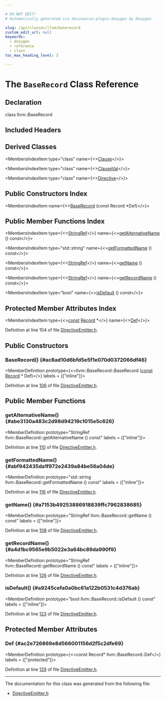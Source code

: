 ```yaml
---

# DO NOT EDIT!
# Automatically generated via docusaurus-plugin-doxygen by Doxygen.

slug: /api/classes/llvm/baserecord
custom_edit_url: null
keywords:
  - doxygen
  - reference
  - class
toc_max_heading_level: 3

---
```





# The `BaseRecord` Class Reference

<DoxygenPage pluginConfig={pluginConfig}>



## Declaration

<CodeBlock>class llvm::BaseRecord</CodeBlock>

## Included Headers

<IncludesList>
<IncludesListItem
  filePath="llvm/TableGen/DirectiveEmitter.h"
  permalink="/docs/api/files/include/include/llvm/include/llvm/tablegen/directiveemitter-h"
  isLocal="true" />
</IncludesList>

## Derived Classes

<MembersIndex>

<MembersIndexItem
  type="class"
  name={<><a href="/docs/api/classes/llvm/clause">Clause</a></>}>
</MembersIndexItem>

<MembersIndexItem
  type="class"
  name={<><a href="/docs/api/classes/llvm/clauseval">ClauseVal</a></>}>
</MembersIndexItem>

<MembersIndexItem
  type="class"
  name={<><a href="/docs/api/classes/llvm/directive">Directive</a></>}>
</MembersIndexItem>

</MembersIndex>

## Public Constructors Index

<MembersIndex>

<MembersIndexItem
  name={<><a href="#ac8ad10d6bfd5e5f1e070d0372066df46">BaseRecord</a> (const Record &#42;Def)</>}>
</MembersIndexItem>

</MembersIndex>

## Public Member Functions Index

<MembersIndex>

<MembersIndexItem
  type={<><a href="/docs/api/classes/llvm/stringref">StringRef</a></>}
  name={<><a href="#abe3130a483c2d98d94219c1015e5c626">getAlternativeName</a> () const</>}>
</MembersIndexItem>

<MembersIndexItem
  type="std::string"
  name={<><a href="#abf942435da1f972e2439a84be56a04de">getFormattedName</a> () const</>}>
</MembersIndexItem>

<MembersIndexItem
  type={<><a href="/docs/api/classes/llvm/stringref">StringRef</a></>}
  name={<><a href="#a7153b49253886918839ffc7962838685">getName</a> () const</>}>
</MembersIndexItem>

<MembersIndexItem
  type={<><a href="/docs/api/classes/llvm/stringref">StringRef</a></>}
  name={<><a href="#a4d1bc9565e9b5022e3a64bc89da990f9">getRecordName</a> () const</>}>
</MembersIndexItem>

<MembersIndexItem
  type="bool"
  name={<><a href="#a9245cefa0a0bc61a122b0531c4d376ab">isDefault</a> () const</>}>
</MembersIndexItem>

</MembersIndex>

## Protected Member Attributes Index

<MembersIndex>

<MembersIndexItem
  type={<><a href="/docs/api/files/lib/lib/target/lib/target/aarch64/aarch64promoteconstant-cpp/#a90f8350fecae261c25be85d38b451bff">const</a> <a href="/docs/api/classes/llvm/record">Record</a> &#42;</>}
  name={<><a href="#ac2e726869e8d566001156d2f5c2dfe69">Def</a></>}>
</MembersIndexItem>

</MembersIndex>


Definition at line 104 of file <a href="/docs/api/files/include/include/llvm/include/llvm/tablegen/directiveemitter-h">DirectiveEmitter.h</a>.

<SectionDefinition>

## Public Constructors

### BaseRecord() {#ac8ad10d6bfd5e5f1e070d0372066df46}

<MemberDefinition
  prototype={<>llvm::BaseRecord::BaseRecord (<a href="/docs/api/files/lib/lib/target/lib/target/aarch64/aarch64promoteconstant-cpp/#a90f8350fecae261c25be85d38b451bff">const</a> <a href="/docs/api/classes/llvm/record">Record</a> &#42; Def)</>}
  labels = {["inline"]}>

Definition at line <a href="/docs/api/files/include/include/llvm/include/llvm/tablegen/directiveemitter-h/#l00106">106</a> of file <a href="/docs/api/files/include/include/llvm/include/llvm/tablegen/directiveemitter-h">DirectiveEmitter.h</a>.
</MemberDefinition>

</SectionDefinition>

<SectionDefinition>

## Public Member Functions

### getAlternativeName() {#abe3130a483c2d98d94219c1015e5c626}

<MemberDefinition
  prototype="StringRef llvm::BaseRecord::getAlternativeName () const"
  labels = {["inline"]}>

Definition at line <a href="/docs/api/files/include/include/llvm/include/llvm/tablegen/directiveemitter-h/#l00110">110</a> of file <a href="/docs/api/files/include/include/llvm/include/llvm/tablegen/directiveemitter-h">DirectiveEmitter.h</a>.
</MemberDefinition>

### getFormattedName() {#abf942435da1f972e2439a84be56a04de}

<MemberDefinition
  prototype="std::string llvm::BaseRecord::getFormattedName () const"
  labels = {["inline"]}>

Definition at line <a href="/docs/api/files/include/include/llvm/include/llvm/tablegen/directiveemitter-h/#l00116">116</a> of file <a href="/docs/api/files/include/include/llvm/include/llvm/tablegen/directiveemitter-h">DirectiveEmitter.h</a>.
</MemberDefinition>

### getName() {#a7153b49253886918839ffc7962838685}

<MemberDefinition
  prototype="StringRef llvm::BaseRecord::getName () const"
  labels = {["inline"]}>

Definition at line <a href="/docs/api/files/include/include/llvm/include/llvm/tablegen/directiveemitter-h/#l00108">108</a> of file <a href="/docs/api/files/include/include/llvm/include/llvm/tablegen/directiveemitter-h">DirectiveEmitter.h</a>.
</MemberDefinition>

### getRecordName() {#a4d1bc9565e9b5022e3a64bc89da990f9}

<MemberDefinition
  prototype="StringRef llvm::BaseRecord::getRecordName () const"
  labels = {["inline"]}>

Definition at line <a href="/docs/api/files/include/include/llvm/include/llvm/tablegen/directiveemitter-h/#l00126">126</a> of file <a href="/docs/api/files/include/include/llvm/include/llvm/tablegen/directiveemitter-h">DirectiveEmitter.h</a>.
</MemberDefinition>

### isDefault() {#a9245cefa0a0bc61a122b0531c4d376ab}

<MemberDefinition
  prototype="bool llvm::BaseRecord::isDefault () const"
  labels = {["inline"]}>

Definition at line <a href="/docs/api/files/include/include/llvm/include/llvm/tablegen/directiveemitter-h/#l00123">123</a> of file <a href="/docs/api/files/include/include/llvm/include/llvm/tablegen/directiveemitter-h">DirectiveEmitter.h</a>.
</MemberDefinition>

</SectionDefinition>

<SectionDefinition>

## Protected Member Attributes

### Def {#ac2e726869e8d566001156d2f5c2dfe69}

<MemberDefinition
  prototype={<>const Record&#42; llvm::BaseRecord::Def</>}
  labels = {["protected"]}>

Definition at line <a href="/docs/api/files/include/include/llvm/include/llvm/tablegen/directiveemitter-h/#l00129">129</a> of file <a href="/docs/api/files/include/include/llvm/include/llvm/tablegen/directiveemitter-h">DirectiveEmitter.h</a>.
</MemberDefinition>

</SectionDefinition>

<hr/>

The documentation for this class was generated from the following file:

<ul>
<li><a href="/docs/api/files/include/include/llvm/include/llvm/tablegen/directiveemitter-h">DirectiveEmitter.h</a></li>
</ul>

</DoxygenPage>

